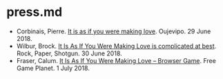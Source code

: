 # press.md {#sec-pressabout}

- Corbinais, Pierre. [It is as if you were making love](http://oujevipo.fr/general/6945-it-is-as-if-you-were-making-love/). Oujevipo. 29 June 2018.
- Wilbur, Brock. [It Is As If You Were Making Love is complicated at best](https://www.rockpapershotgun.com/2018/06/30/it-is-as-if-you-were-making-love-is-complicated-at-best/#more-560929). Rock, Paper, Shotgun. 30 June 2018.
- Fraser, Calum. [It Is As If You Were Making Love – Browser Game](https://www.freegameplanet.com/it-is-as-if-you-were-making-love-browser-game/). Free Game Planet. 1 July 2018.
